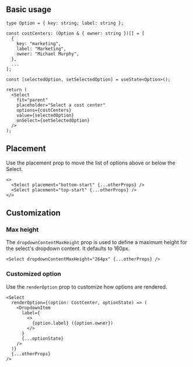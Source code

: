 
## Basic usage

<Preview>
  <DemoSelect />
</Preview>

```tsx
type Option = { key: string; label: string };

const costCenters: (Option & { owner: string })[] = [
  {
    key: "marketing",
    label: "Marketing",
    owner: "Michael Murphy",
  },
  ...
];

const [selectedOption, setSelectedOption] = useState<Option>();

return (
  <Select
    fit="parent"
    placeholder="Select a cost center"
    options={costCenters}
    value={selectedOption}
    onSelect={setSelectedOption}
  />
);
```

## Placement

Use the placement prop to move the list of options above or below the Select.

<Preview>
  <DemoSelect placement="bottom-start" placeholder="bottom-start placement" />
  <DemoSelect placement="top-start" placeholder="top-start placement" />
</Preview>

```tsx
<>
  <Select placement="bottom-start" {...otherProps} />
  <Select placement="top-start" {...otherProps} />
</>
```

## Customization

### Max height

The `dropdownContentMaxHeight` prop is used to define a maximum height for the select's dropdown content. It defaults to 160px.

<Preview>
  <DemoSelect withMaxHeight />
</Preview>

```tsx
<Select dropdownContentMaxHeight="264px" {...otherProps} />
```

### Customized option

Use the `renderOption` prop to customize how options are rendered.

<Preview>
  <DemoSelect withRenderOption />
</Preview>

```tsx
<Select
  renderOption={(option: CostCenter, optionState) => (
    <DropdownItem
      label={
        <>
          {option.label} ({option.owner})
        </>
      }
      {...optionState}
    />
  )}
  {...otherProps}
/>
```
